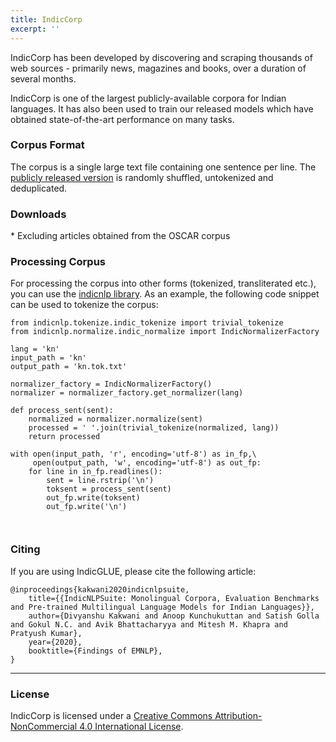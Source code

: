 ```yaml
---
title: IndicCorp
excerpt: ''
---
```


IndicCorp has been developed by discovering and scraping thousands of web sources - primarily news, magazines and books, over a duration of several months.

IndicCorp is one of the largest publicly-available corpora for Indian languages. It has also been used to train our released models which have obtained state-of-the-art performance on many tasks.

### Corpus Format

The corpus is a single large text file containing one sentence per line. The [publicly released version](https://indicnlp.ai4bharat.org/corpora/#downloads) is randomly shuffled, untokenized and deduplicated.

### Downloads

\* Excluding articles obtained from the OSCAR corpus

### Processing Corpus

For processing the corpus into other forms (tokenized, transliterated etc.), you can use the [indicnlp library](https://github.com/anoopkunchukuttan/indic\_nlp\_library). As an example, the following code snippet can be used to tokenize the corpus:

```
from indicnlp.tokenize.indic_tokenize import trivial_tokenize
from indicnlp.normalize.indic_normalize import IndicNormalizerFactory

lang = 'kn'
input_path = 'kn'
output_path = 'kn.tok.txt'

normalizer_factory = IndicNormalizerFactory()
normalizer = normalizer_factory.get_normalizer(lang)

def process_sent(sent):
    normalized = normalizer.normalize(sent)
    processed = ' '.join(trivial_tokenize(normalized, lang))
    return processed

with open(input_path, 'r', encoding='utf-8') as in_fp,\
	 open(output_path, 'w', encoding='utf-8') as out_fp:
    for line in in_fp.readlines():
        sent = line.rstrip('\n')
        toksent = process_sent(sent)
        out_fp.write(toksent)
        out_fp.write('\n')



```

### Citing

If you are using IndicGLUE, please cite the following article:

```
@inproceedings{kakwani2020indicnlpsuite,
    title={{IndicNLPSuite: Monolingual Corpora, Evaluation Benchmarks and Pre-trained Multilingual Language Models for Indian Languages}},
    author={Divyanshu Kakwani and Anoop Kunchukuttan and Satish Golla and Gokul N.C. and Avik Bhattacharyya and Mitesh M. Khapra and Pratyush Kumar},
    year={2020},
    booktitle={Findings of EMNLP},
}

```

***

### License




IndicCorp is licensed under a [Creative Commons Attribution-NonCommercial 4.0 International License](http://creativecommons.org/licenses/by-nc/4.0/).




